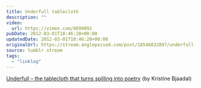 ```yaml
---
title: Underfull tablecloth
description: ""
video:
  url: https://vimeo.com/8699092
pubDate: 2012-03-01T10:46:20+00:00
updatedDate: 2012-03-01T10:46:20+00:00
originalUrl: https://stream.anglepoised.com/post/18546832897/underfull-the-tablecloth-that-turns-spilling
source: tumblr stream
tags:
  - "linklog"
---
```


[Underfull &#8211; the tablecloth that turns spilling into poetry][1] (by Kristine Bjaadal)

[1]: https://vimeo.com/8699092
